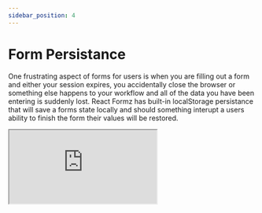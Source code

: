 ```yaml
---
sidebar_position: 4
---
```


# Form Persistance

One frustrating aspect of forms for users is when you are filling out a form and either your session expires, you accidentally close the browser
or something else happens to your workflow and all of the data you have been entering is suddenly lost. React Formz has built-in localStorage persistance
that will save a forms state locally and should something interupt a users ability to finish the form their values will be restored.

<iframe
  src="https://codesandbox.io/embed/zerry-react-formz-persistance-1kk9jb?fontsize=14&hidenavigation=1&theme=dark"
  style={{ width: "100%", height: 500 }}
  title="zerry-react-formz-persistance"
  allow="accelerometer; ambient-light-sensor; camera; encrypted-media; geolocation; gyroscope; hid; microphone; midi; payment; usb; vr; xr-spatial-tracking"
  sandbox="allow-forms allow-modals allow-popups allow-presentation allow-same-origin allow-scripts"
></iframe>
